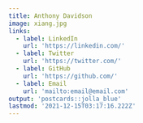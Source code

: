 ```yaml
---
title: Anthony Davidson
image: xiang.jpg
links:
  - label: LinkedIn
    url: 'https://linkedin.com/'
  - label: Twitter
    url: 'https://twitter.com/'
  - label: GitHub
    url: 'https://github.com/'
  - label: Email
    url: 'mailto:email@email.com'
output: 'postcards::jolla_blue'
lastmod: '2021-12-15T03:17:16.222Z'
---
```



